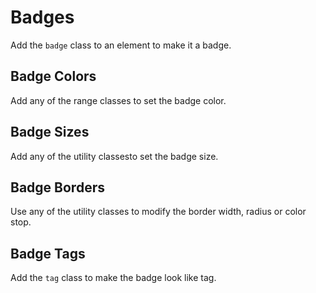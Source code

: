 
# Badges

Add the `badge` class to an element to make it a badge.

<Example
  html={Badge}
  language="html"
  caption="Badge"
  expand
/>

## Badge Colors

Add any of the <ColorLink/> range classes to set the badge color.

<Example
  html={Colors}
  language="html"
  caption="Badge Colors"
  expand
/>

## Badge Sizes

Add any of the <SizeLink/> utility classesto set the badge size.

<Example
  html={Sizes}
  language="html"
  caption="Badge Sizes"
  expand
/>

## Badge Borders

Use any of the <BorderLink/> utility classes to modify the border width,
radius or color stop.

<Example
  html={Border}
  language="html"
  caption="Badge Borders"
  expand
/>

## Badge Tags

Add the `tag` class to make the badge look like tag.

<Example
  html={Tags}
  language="html"
  caption="Badge Tags"
  expand
/>
